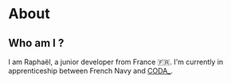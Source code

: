 # About
## Who am I ?

I am Raphaël, a junior developer from France 🇫🇷.
I'm currently in apprenticeship between French Navy and [CODA_]("https://coda.school").